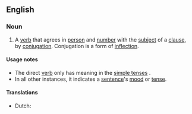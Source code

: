 {{also|direct-verb}}
==English==

===Noun===
{{examples-right|
* "He ''listens'' to the radio." ([[third-person singular]]; [[active]] [[indicative]] [[present simple]])
* "He ''has'' been listening to the radio." ([[third-person singular]]; [[active]] [[indicative]] [[present perfect progressive]]/[[present perfect continuous]])
* "He ''will'' have been listening to the radio." ([[third-person singular]]; [[active]] [[indicative]] [[future perfect progressive]]/[[future perfect continuous]])
}}
{{en-noun|head=[[direct]] [[verb]]}}

# {{context|grammar|lang=en}} A [[verb]] that agrees in [[person]] and [[number]] with the [[subject]] of a [[clause]], by [[conjugation]]. Conjugation is a form of [[inflection]].

====Usage notes====
* The direct [[verb]] only has meaning in the [[simple tense]]s .
* In all other instances, it indicates a [[sentence]]'s [[mood]] or [[tense]].

====Translations====
{{trans-top|A verb that agrees in person and number with the subject of a clause, by conjugation}}
* Dutch: {{t+|nl|persoonsvorm|m}}
{{trans-mid}}
{{trans-bottom}}